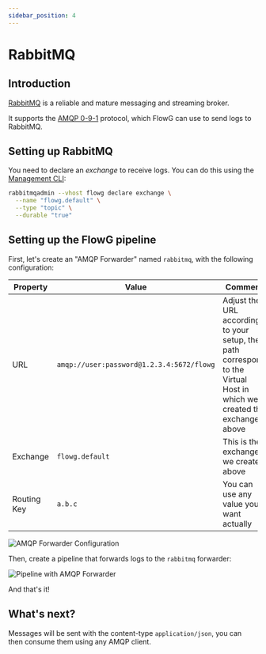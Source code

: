 ```yaml
---
sidebar_position: 4
---
```


# RabbitMQ

## Introduction

[RabbitMQ](https://www.rabbitmq.com/) is a reliable and mature messaging and
streaming broker.

It supports the [AMQP 0-9-1](https://www.rabbitmq.com/amqp-0-9-1-protocol)
protocol, which FlowG can use to send logs to RabbitMQ.

## Setting up RabbitMQ

You need to declare an *exchange* to receive logs. You can do this using the
[Management CLI](https://www.rabbitmq.com/docs/management-cli):

```bash
rabbitmqadmin --vhost flowg declare exchange \
  --name "flowg.default" \
  --type "topic" \
  --durable "true"
```

## Setting up the FlowG pipeline



First, let's create an "AMQP Forwarder" named `rabbitmq`, with the following
configuration:

| Property | Value | Comment |
| --- | --- | --- |
| URL | `amqp://user:password@1.2.3.4:5672/flowg` | Adjust the URL according to your setup, the path correspond to the Virtual Host in which we created the exchange above |
| Exchange | `flowg.default` | This is the exchange we created above |
| Routing Key | `a.b.c` | You can use any value you want actually |

<div
  style={{
    textAlign: 'center',
    border: '1px solid #CCCCCC',
    margin: '2rem 0',
    padding: '0.25rem',
  }}
>
  <img src={ForwarderAmqpUrl} alt="AMQP Forwarder Configuration" />
</div>

Then, create a pipeline that forwards logs to the `rabbitmq` forwarder:

<div style={{ textAlign: 'center' }}>
  <img src={PipelineWithAmqpUrl} alt="Pipeline with AMQP Forwarder" />
</div>

And that's it!

## What's next?

Messages will be sent with the content-type `application/json`, you can then
consume them using any AMQP client.

